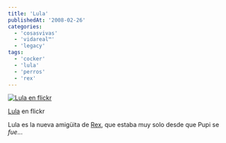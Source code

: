 ```yaml
---
title: 'Lula'
publishedAt: '2008-02-26'
categories:
  - 'cosasvivas'
  - 'vidareal™'
  - 'legacy'
tags:
  - 'cocker'
  - 'lula'
  - 'perros'
  - 'rex'
---
```


[![Lula en flickr](http://farm3.static.flickr.com/2101/2294642204_88478cb37e.jpg)](http://www.flickr.com/photos/ryck/2294642204/ 'Lula')

[Lula](http://www.flickr.com/photos/ryck/2294642204/) en flickr

Lula es la nueva amigüita de [Rex](http://rick.jinlabs.com/archivos/2006/04/24/rex/), que estaba muy solo desde que Pupi se _fue_...
